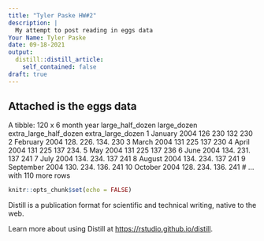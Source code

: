 ```yaml
---
title: "Tyler Paske HW#2"
description: |
  My attempt to post reading in eggs data
Your Name: Tyler Paske
date: 09-18-2021
output:
  distill::distill_article:
    self_contained: false
draft: true
---
```

## Attached is the eggs data

A tibble: 120 x 6
   month      year large_half_dozen large_dozen extra_large_half_dozen extra_large_dozen
   <chr>     <dbl>            <dbl>       <dbl>                  <dbl>             <dbl>
 1 January    2004             126         230                    132               230 
 2 February   2004             128.        226.                   134.              230 
 3 March      2004             131         225                    137               230 
 4 April      2004             131         225                    137               234.
 5 May        2004             131         225                    137               236 
 6 June       2004             134.        231.                   137               241 
 7 July       2004             134.        234.                   137               241 
 8 August     2004             134.        234.                   137               241 
 9 September  2004             130.        234.                   136.              241 
10 October    2004             128.        234.                   136.              241 
# ... with 110 more rows

```r
knitr::opts_chunk$set(echo = FALSE)
```

Distill is a publication format for scientific and technical writing, native to the web.

Learn more about using Distill at <https://rstudio.github.io/distill>.



